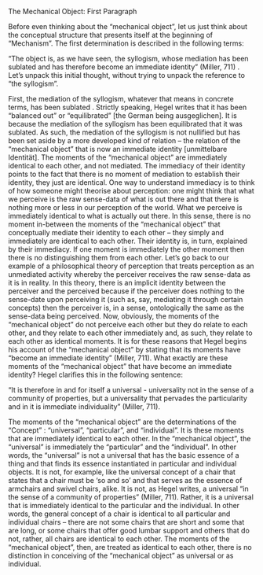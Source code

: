 The Mechanical Object: First Paragraph 

Before even thinking about the “mechanical object”, let us just think about the conceptual structure that presents itself at the beginning of “Mechanism”. The first determination is described in the following terms: 

“The object is, as we have seen, the syllogism, whose mediation has been sublated and has therefore become an immediate identity” (Miller, 711) . Let’s unpack this initial thought, without trying to unpack the reference to “the syllogism”.  

First, the mediation  of the syllogism, whatever that means in concrete terms, has been sublated . Strictly speaking, Hegel writes that it has been “balanced out” or “equilibrated” [the German being ausgeglichen]. It is because the mediation of the syllogism has been equilibrated that it was sublated.  As such, the mediation of the syllogism is not nullified but has been set aside by a more developed kind of relation – the relation of the “mechanical object” that is now an immediate identity [unmittelbare Identität]. The moments of the “mechanical object” are immediately identical to each other, and not mediated. 
The immediacy  of their identity points to the fact that there is no moment of mediation to establish their identity, they just are identical. One way to understand immediacy is to think of how someone might theorise about perception: one might think that what we perceive is the raw sense-data of what is out there and that there is nothing more or less in our perception of the world. What we perceive is immediately identical to what is actually out there. In this sense, there is no moment in-between the moments of the “mechanical object” that conceptually mediate their identity to each other – they simply and immediately are identical to each other. Their identity is, in turn, explained by their immediacy. If one moment is immediately the other moment then there is no distinguishing them from each other. Let’s go back to our example of a philosophical theory of perception that treats perception as an unmediated activity whereby the perceiver receives the raw sense-data as it is in reality.  In this theory, there is an implicit identity between the perceiver and the perceived because if the perceiver does nothing to the sense-date upon perceiving it (such as, say, mediating it through certain concepts) then the perceiver is, in a sense, ontologically the same as the sense-data being perceived. Now, obviously, the moments of the “mechanical object” do not perceive each other but they do relate to each other, and they relate to each other immediately and, as such, they relate to each other as identical moments. It is for these reasons that Hegel begins his account of the “mechanical object” by stating that its moments have “become an immediate identity” (Miller, 711). 
What exactly are these moments of the “mechanical object” that have become an immediate identity? Hegel clarifies this in the following sentence:

“It is therefore in and for itself a universal - universality not in the sense of a community of properties, but a universality that pervades the particularity and in it is immediate individuality” (Miller, 711).  

The moments of the “mechanical object” are the determinations of the “Concept” : “universal”, “particular”, and “individual”. It is these moments that are immediately identical to each other. In the “mechanical object”, the “universal” is immediately the “particular” and the “individual”. In other words, the “universal” is not a universal that has the basic essence of a thing and that finds its essence instantiated in particular and individual objects. It is not, for example, like the universal concept of a chair that states that a chair must be ‘so and so’ and that serves as the essence of armchairs and swivel chairs, alike. It is not, as Hegel writes, a universal “in the sense of a community of properties” (Miller, 711).  Rather, it is a universal that is immediately identical to the particular and the individual. In other words, the general concept of a chair is identical to all particular and individual chairs – there are not some chairs that are short and some that are long, or some chairs that offer good lumbar support and others that do not, rather, all chairs are identical to each other. The moments of the “mechanical object”, then, are treated as identical to each other, there is no distinction in conceiving of the “mechanical object” as universal or as individual.

